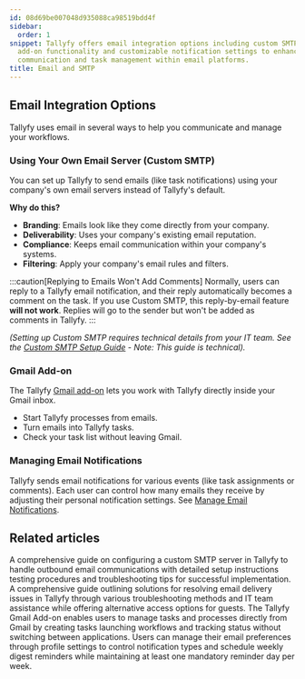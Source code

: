 ```yaml
---
id: 08d69be007048d935088ca98519bdd4f
sidebar:
  order: 1
snippet: Tallyfy offers email integration options including custom SMTP setup Gmail
  add-on functionality and customizable notification settings to enhance workflow
  communication and task management within email platforms.
title: Email and SMTP
---
```


## Email Integration Options

Tallyfy uses email in several ways to help you communicate and manage your workflows.

### Using Your Own Email Server (Custom SMTP)

You can set up Tallyfy to send emails (like task notifications) using your company's own email servers instead of Tallyfy's default.

**Why do this?**
- **Branding**: Emails look like they come directly from your company.
- **Deliverability**: Uses your company's existing email reputation.
- **Compliance**: Keeps email communication within your company's systems.
- **Filtering**: Apply your company's email rules and filters.

:::caution[Replying to Emails Won't Add Comments]
Normally, users can reply to a Tallyfy email notification, and their reply automatically becomes a comment on the task. If you use Custom SMTP, this reply-by-email feature **will not work**. Replies will go to the sender but won't be added as comments in Tallyfy.
:::

*(Setting up Custom SMTP requires technical details from your IT team. See the [Custom SMTP Setup Guide](/products/pro/integrations/email/how-to-set-up-custom-smtp-in-tallyfy/) - Note: This guide is technical).* 

### Gmail Add-on

The Tallyfy [Gmail add-on](/products/pro/integrations/email/how-can-i-manage-my-tasks-with-tallyfys-gmail-add-on/) lets you work with Tallyfy directly inside your Gmail inbox.

- Start Tallyfy processes from emails.
- Turn emails into Tallyfy tasks.
- Check your task list without leaving Gmail.

### Managing Email Notifications

Tallyfy sends email notifications for various events (like task assignments or comments). Each user can control how many emails they receive by adjusting their personal notification settings. See [Manage Email Notifications](/products/pro/settings/personal-settings/how-can-i-manage-email-notifications-in-tallyfy/).


<PageTree />


## Related articles
<CardGrid>
<LinkTitleCard header="<b>Email > Set up custom SMTP sending</b>" href="/products/pro/integrations/email/how-to-set-up-custom-smtp-in-tallyfy/" > A comprehensive guide on configuring a custom SMTP server in Tallyfy to handle outbound email communications with detailed setup instructions testing procedures and troubleshooting tips for successful implementation. </LinkTitleCard>
<LinkTitleCard header="<b>Support > Not receiving emails from Tallyfy</b>" href="/products/pro/miscellaneous/support/not-receiving-emails-from-tallyfy-how-to-troubleshoot/" > A comprehensive guide outlining solutions for resolving email delivery issues in Tallyfy through various troubleshooting methods and IT team assistance while offering alternative access options for guests. </LinkTitleCard>
<LinkTitleCard header="<b>Email > Gmail add-on</b>" href="/products/pro/integrations/email/how-can-i-manage-my-tasks-with-tallyfys-gmail-add-on/" > The Tallyfy Gmail Add-on enables users to manage tasks and processes directly from Gmail by creating tasks launching workflows and tracking status without switching between applications. </LinkTitleCard>
<LinkTitleCard header="<b>Personal Settings > Manage email notifications</b>" href="/products/pro/settings/personal-settings/how-can-i-manage-email-notifications-in-tallyfy/" > Users can manage their email preferences through profile settings to control notification types and schedule weekly digest reminders while maintaining at least one mandatory reminder day per week. </LinkTitleCard>
</CardGrid>